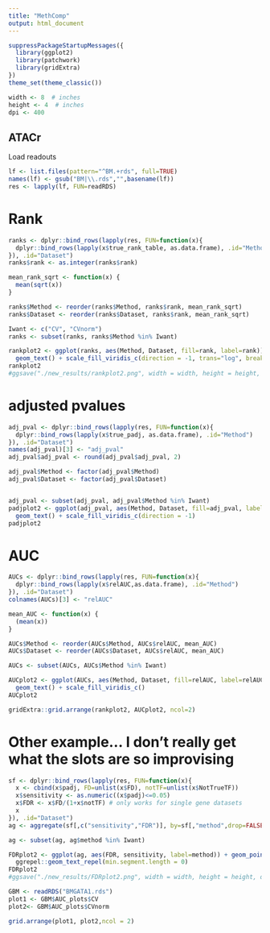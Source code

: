 ```yaml
---
title: "MethComp"
output: html_document
---
```


```r
suppressPackageStartupMessages({
  library(ggplot2)
  library(patchwork)
  library(gridExtra)
})
theme_set(theme_classic())
```

```r
width <- 8  # inches
height <- 4  # inches
dpi <- 400
```

## ATACr

Load readouts

```r
lf <- list.files(pattern="^BM.+rds", full=TRUE) 
names(lf) <- gsub("BM|\\.rds","",basename(lf)) 
res <- lapply(lf, FUN=readRDS)
```

# Rank

```r
ranks <- dplyr::bind_rows(lapply(res, FUN=function(x){
  dplyr::bind_rows(lapply(x$true_rank_table, as.data.frame), .id="Method")
}), .id="Dataset")
ranks$rank <- as.integer(ranks$rank)

mean_rank_sqrt <- function(x) {
  mean(sqrt(x))
}

ranks$Method <- reorder(ranks$Method, ranks$rank, mean_rank_sqrt)
ranks$Dataset <- reorder(ranks$Dataset, ranks$rank, mean_rank_sqrt)

Iwant <- c("CV", "CVnorm")
ranks <- subset(ranks, ranks$Method %in% Iwant)

rankplot2 <- ggplot(ranks, aes(Method, Dataset, fill=rank, label=rank)) + geom_tile() + 
  geom_text() + scale_fill_viridis_c(direction = -1, trans="log", breaks=c(1,7,15,50,400))
rankplot2
#ggsave("./new_results/rankplot2.png", width = width, height = height, dpi = dpi)
```

# adjusted pvalues

```r
adj_pval <- dplyr::bind_rows(lapply(res, FUN=function(x){
  dplyr::bind_rows(lapply(x$true_padj, as.data.frame), .id="Method")
}), .id="Dataset")
names(adj_pval)[3] <- "adj_pval"
adj_pval$adj_pval <- round(adj_pval$adj_pval, 2)

adj_pval$Method <- factor(adj_pval$Method)
adj_pval$Dataset <- factor(adj_pval$Dataset)


adj_pval <- subset(adj_pval, adj_pval$Method %in% Iwant)
padjplot2 <- ggplot(adj_pval, aes(Method, Dataset, fill=adj_pval, label=adj_pval)) + geom_tile() + 
  geom_text() + scale_fill_viridis_c(direction = -1)
padjplot2
```

# AUC

```r
AUCs <- dplyr::bind_rows(lapply(res, FUN=function(x){
  dplyr::bind_rows(lapply(x$relAUC,as.data.frame), .id="Method")
}), .id="Dataset")
colnames(AUCs)[3] <- "relAUC"

mean_AUC <- function(x) {
  (mean(x))
}

AUCs$Method <- reorder(AUCs$Method, AUCs$relAUC, mean_AUC)
AUCs$Dataset <- reorder(AUCs$Dataset, AUCs$relAUC, mean_AUC)

AUCs <- subset(AUCs, AUCs$Method %in% Iwant)

AUCplot2 <- ggplot(AUCs, aes(Method, Dataset, fill=relAUC, label=relAUC)) + geom_tile() + 
  geom_text() + scale_fill_viridis_c()
AUCplot2
```

```r
gridExtra::grid.arrange(rankplot2, AUCplot2, ncol=2)
```


# Other example... I don't really get what the slots are so improvising

```r
sf <- dplyr::bind_rows(lapply(res, FUN=function(x){
  x <- cbind(x$padj, FD=unlist(x$FD), notTF=unlist(x$NotTrueTF))
  x$sensitivity <- as.numeric((x$padj)<=0.05)
  x$FDR <- x$FD/(1+x$notTF) # only works for single gene datasets
  x
}), .id="Dataset")
ag <- aggregate(sf[,c("sensitivity","FDR")], by=sf[,"method",drop=FALSE], FUN=mean)

ag <- subset(ag, ag$method %in% Iwant)

FDRplot2 <- ggplot(ag, aes(FDR, sensitivity, label=method)) + geom_point() +
  ggrepel::geom_text_repel(min.segment.length = 0)
FDRplot2
#ggsave("./new_results/FDRplot2.png", width = width, height = height, dpi = dpi)
```


```r
GBM <- readRDS("BMGATA1.rds")
plot1 <- GBM$AUC_plots$CV
plot2<- GBM$AUC_plots$CVnorm
```

```r
grid.arrange(plot1, plot2,ncol = 2)
```

